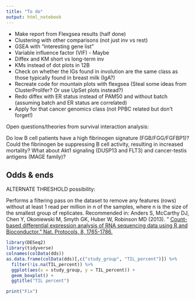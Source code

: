 ```yaml
---
title: "To do"
output: html_notebook
---
```


* Make report from Flexgsea results (half done)
* Clustering with other comparisons (not just inv vs rest)
* GSEA with "interesting gene list"
* Variable influence factor (VIF) - Maybe
* Diffex and KM short vs long-term inv
* KMs instead of dot plots in 12B
* Check on whether the IGs found in involution are the same class as those typically found in breast milk (IgA?)
* Recreate code for mountain plots with flexgsea (Steal some ideas from ClusterProlifer? Or use UpSet plots instead?)
* Redo diffex with ER status instead of PAM50 and without batch (assuming batch and ER status are correlated)
* Apply for that cancer genomics class (not PPBC related but don't forget!)

Open questions/theories from survival interaction analysis:

Do low B cell patients have a high fibrinogen signature (FGB/FGG/FGFBP1)? Could the fibrinogen be suppressing B cell activity, resulting in increased mortality?
What about Akt1 signaling (DUSP13 and FLT3) and cancer-testis antigens (MAGE family)?

## Odds & ends

ALTERNATE THRESHOLD possibility:

Performs a filtering pass on the dataset to remove any features (rows) without at least 1 read per million in n of the samples, where n is the size of the smallest group of replicates. Recommended in:
Anders S, McCarthy DJ, Chen Y, Okoniewski M, Smyth GK, Huber W, Robinson MD (2013). " [Count-based differential expression analysis of RNA sequencing data using R and Bioconductor." Nat. Protocols, 8, 1765-1786.](https://www.nature.com/articles/nprot.2013.099)

```r
library(DESeq2)
library(tidyverse)
colnames(colData(dds))
as.data.frame(colData(dds)[,c("study_group", "TIL_percent")]) %>% 
  filter(!is.na(TIL_percent)) %>%
  ggplot(aes(x = study_group, y = TIL_percent)) +
  geom_boxplot() +
  ggtitle("TIL percent")
```

```r
print("Fix")
```


